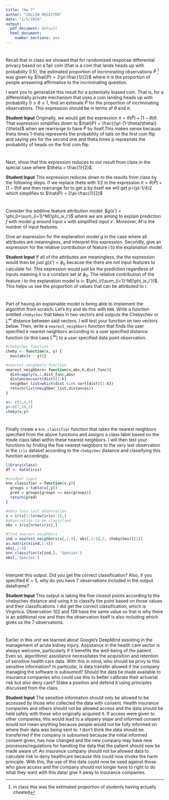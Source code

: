 ```yaml
---
title: "Hw 7"
author: "COLLIN REGISTER"
date: "1/5/2024"
output:
  pdf_document: default
  html_document:
    number_sections: yes
---
```


# 
Recall that in class we showed that for randomized response differential privacy based on a fair coin (that is a coin that lands heads up with probability $0.5$), the estimated proportion of incriminating observations $\hat{P}$ ^[in class this was the estimated proportion of students having actually cheated] was given by $\hat{P} = 2\pi-\frac{1}{2}$ where $\pi$ is the proportion of people answering affirmative to the incriminating question.  

I want you to generalize this result for a potentially biased coin.  That is, for a differentially private mechanism that uses a coin landing heads up with probability $0 \leq \theta \leq 1$, find an estimate $\hat{P}$ for the proportion of incriminating observations.  This expression should be in terms of $\theta$ and $\pi$.  

**Student Input**
Originally, we would get the expression $\pi=\theta(\hat{P})+(1-\theta)\theta$.  That expression simplifies down to  $\hat{P} = \frac{(\pi-(1-\theta)\theta)}{\theta}$ when we rearrange to have $\hat{P}$ by itself.This makes sense because  theta times 1-theta represents the probability of tails on the first coin flip and saying yes for the second one and theta times p represnats the probability of heads on the first coin flip.

#
Next, show that this expression reduces to our result from class in the special case where $\theta = \frac{1}{2}$.

**Student Input**
This expression reduces down to the results from class by the following steps. If we replace theta with 1/2 in the expression $\pi=\theta(\hat{P})+(1-\theta)\theta$ and then rearrange for to get p by itself we will get p=(pi-1/4)2 which simplifies to $\hat{P} = 2\pi-\frac{1}{2}$

#
Consider the additive feature attribution model: $g(x') = \phi_0+\sum_{i=1}^M{\phi_ix_i'}$ where we are aiming to explain prediction $f$ with model $g$ around input $x$ with simplified input $x'$.  Moreover, $M$ is the number of input features.  

Give an expression for the explanation model $g$ in the case where all attributes are meaningless, and interpret this expression.  Secondly, give an expression for the relative contribution of feature $i$ to the explanation model.  

**Student Input**
If all of the attributes are meaningless, the the expression would then be just $g(x') = \phi_0$ because the there are not input features to calculate for. This expression would just be the prediction regardless of inputs meaning it is a constant set at $\phi_0$. The relative contribution of the feature i to the explanation model is i= $\phi_i/(\sum_{i=1}^M{\phi_ix_i'})$. This helps us see the proportion of values that can be attributed to i.

#
Part of having an explainable model is being able to implement the algorithm from scratch.  Let's try and do this with `KNN`.  Write a function entitled `chebychev` that takes in two vectors and outputs the Chebychev or $L^\infty$ distance between said vectors.  I will test your function on two vectors below.  Then, write a `nearest_neighbors` function that finds the user specified $k$ nearest neighbors according to a user specified distance function (in this case $L^\infty$) to a user specified data point observation.  

```r
#chebychev function
cheby <- function(x, y) {
  max(abs(x - y))}

#nearest_neighbors function
nearest_neighbors= function(x,abs,k,dist_func){
  dist=apply(x,1,dist_func,abs)
  distances=sort(dist)[1:k]
  neighbor_list=which(dist %in% sort(dist)[1:k])
  return(list(neighbor_list,distances))
}

x<- c(3,4,5)
y<-c(7,10,1)
cheby(x,y)

```

#
Finally create a `knn_classifier` function that takes the nearest neighbors specified from the above functions and assigns a class label based on the mode class label within these nearest neighbors.  I will then test your functions by finding the five nearest neighbors to the very last observation in the `iris` dataset according to the `chebychev` distance and classifying this function accordingly.  

```r
library(class)
df <- data(iris) 

#student input
knn_classifier = function(x,y){
  groups = table(x[,y])
  pred = groups[groups == max(groups)]
  return(pred)
}

#data less last observation
x = iris[1:(nrow(iris)-1),]
#observation to be classified
obs = iris[nrow(iris),]

#find nearest neighbors
ind = nearest_neighbors(x[,1:4], obs[,1:4],5, chebychev)[[1]]
as.matrix(x[ind,1:4])
obs[,1:4]
knn_classifier(x[ind,], 'Species')
obs[,'Species']

```

# 
Interpret this output.  Did you get the correct classification?  Also, if you specified $K=5$, why do you have $7$ observations included in the output dataframe?

**Student Input**
This output is taking the five closest points according to the chebychev distance and using it to classify the point based on those values and their classifications. I did get the correct classification, which is Virginica. Observation 102 and 139 have the same value so that is why there is an additional row and then the observation itself is also including which gives us the 7 observations. 


#
Earlier in this unit we learned about Google's DeepMind assisting in the management of acute kidney injury.  Assistance in the health care sector is always welcome, particularly if it benefits the well-being of the patient.  Even so, algorithmic assistance necessitates the acquisition and retention of sensitive health care data.  With this in mind, who should be privy to this sensitive information?  In particular, is data transfer allowed if the company managing the software is subsumed?  Should the data be made available to insurance companies who could use this to better calibrate their actuarial risk but also deny care?  Stake a position and defend it using principles discussed from the class.  

**Student Input**
The sensitive information should only be allowed to be accessed by those who collected the data with consent. Health insurance companies and others should not be allowed access and the data should be held safely with those who originally acquired it. If access were given to other companies, this would lead to a slippery slope and informed consent would not mean anything because people would not be fully informed on where their data was being sent to. I don't think the data should be transferred if the company is subsumed because the initial informed consent given, has now changed and the new company may have new processes/regulations for handling the data that the patient should now be made aware of. An insurance company should not be allowed data to calculate risk to deny healthcare because this could now invoke the harm principle. With this, the use of this data could now be used against those who gave access and the company should not longer have to right to do what they want with this data/ give it away to insurance companies.



